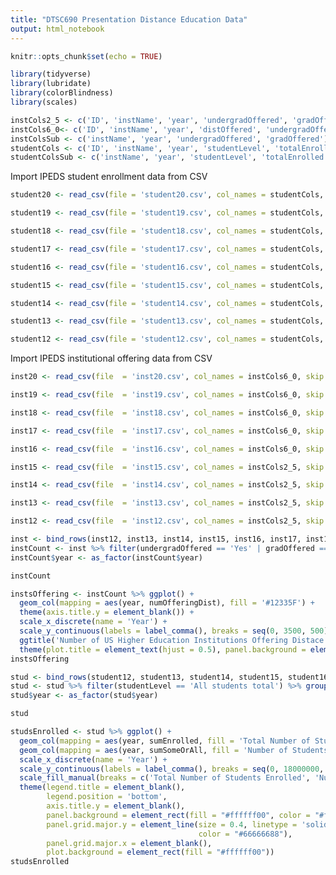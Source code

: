 ```yaml
---
title: "DTSC690 Presentation Distance Education Data"
output: html_notebook
---
```


```r
knitr::opts_chunk$set(echo = TRUE)
```

```r
library(tidyverse)
library(lubridate)
library(colorBlindness)
library(scales)
```

```r
instCols2_5 <- c('ID', 'instName', 'year', 'undergradOffered', 'gradOffered')
instCols6_0<- c('ID', 'instName', 'year', 'distOffered', 'undergradOffered', 'gradOffered')
instColsSub <- c('instName', 'year', 'undergradOffered', 'gradOffered')
studentCols <- c('ID', 'instName', 'year', 'studentLevel', 'totalEnrolled', 'allDist', 'someDist', 'IDX_EF')
studentColsSub <- c('instName', 'year', 'studentLevel', 'totalEnrolled', 'allDist', 'someDist')
```



Import IPEDS student enrollment data from CSV
```r
student20 <- read_csv(file = 'student20.csv', col_names = studentCols, skip = 1, col_types = 'dcdcdddd') %>% select(all_of(studentColsSub))

student19 <- read_csv(file = 'student19.csv', col_names = studentCols, skip = 1, col_types = 'dcdcdddd') %>% select(all_of(studentColsSub))

student18 <- read_csv(file = 'student18.csv', col_names = studentCols, skip = 1, col_types = 'dcdcdddd') %>% select(all_of(studentColsSub))

student17 <- read_csv(file = 'student17.csv', col_names = studentCols, skip = 1, col_types = 'dcdcdddd') %>% select(all_of(studentColsSub))

student16 <- read_csv(file = 'student16.csv', col_names = studentCols, skip = 1, col_types = 'dcdcdddd') %>% select(all_of(studentColsSub))

student15 <- read_csv(file = 'student15.csv', col_names = studentCols, skip = 1, col_types = 'dcdcdddd') %>% select(all_of(studentColsSub))

student14 <- read_csv(file = 'student14.csv', col_names = studentCols, skip = 1, col_types = 'dcdcdddd') %>% select(all_of(studentColsSub))

student13 <- read_csv(file = 'student13.csv', col_names = studentCols, skip = 1, col_types = 'dcdcdddd') %>% select(all_of(studentColsSub))

student12 <- read_csv(file = 'student12.csv', col_names = studentCols, skip = 1, col_types = 'dcdcdddd') %>% select(all_of(studentColsSub))
```


Import IPEDS institutional offering data from CSV
```r
inst20 <- read_csv(file  = 'inst20.csv', col_names = instCols6_0, skip = 1, col_types = 'dcdccc') %>% select(all_of(instColsSub))

inst19 <- read_csv(file  = 'inst19.csv', col_names = instCols6_0, skip = 1, col_types = 'dcdccc') %>% select(all_of(instColsSub))

inst18 <- read_csv(file  = 'inst18.csv', col_names = instCols6_0, skip = 1, col_types = 'dcdccc') %>% select(all_of(instColsSub))

inst17 <- read_csv(file  = 'inst17.csv', col_names = instCols6_0, skip = 1, col_types = 'dcdccc') %>% select(all_of(instColsSub))

inst16 <- read_csv(file  = 'inst16.csv', col_names = instCols6_0, skip = 1, col_types = 'dcdccc') %>% select(all_of(instColsSub))

inst15 <- read_csv(file  = 'inst15.csv', col_names = instCols2_5, skip = 1, col_types = 'dcdcc') %>% select(all_of(instColsSub))

inst14 <- read_csv(file  = 'inst14.csv', col_names = instCols2_5, skip = 1, col_types = 'dcdcc') %>% select(all_of(instColsSub))

inst13 <- read_csv(file  = 'inst13.csv', col_names = instCols2_5, skip = 1, col_types = 'dcdcc') %>% select(all_of(instColsSub))

inst12 <- read_csv(file  = 'inst12.csv', col_names = instCols2_5, skip = 1, col_types = 'dcdcc') %>% select(all_of(instColsSub))
```


```r
inst <- bind_rows(inst12, inst13, inst14, inst15, inst16, inst17, inst18, inst19, inst20)
instCount <- inst %>% filter(undergradOffered == 'Yes' | gradOffered == 'Yes') %>% group_by(year) %>% summarise(numOfferingDist = n())
instCount$year <- as_factor(instCount$year)

instCount
```

```r
instsOffering <- instCount %>% ggplot() +
  geom_col(mapping = aes(year, numOfferingDist), fill = '#12335F') + 
  theme(axis.title.y = element_blank()) +
  scale_x_discrete(name = 'Year') +
  scale_y_continuous(labels = label_comma(), breaks = seq(0, 3500, 500)) +
  ggtitle('Number of US Higher Education Institutions Offering Distace Learning') +
  theme(plot.title = element_text(hjust = 0.5), panel.background = element_rect(fill = "#ffffff00", color = "#ffffff00"), panel.grid.major.y = element_line(size = 0.2, linetype = 'solid', colour = "#66666688"), panel.grid.major.x = element_blank(), plot.background = element_rect(fill = "#ffffff00"))
instsOffering
```



```r
stud <- bind_rows(student12, student13, student14, student15, student16, student17, student18, student19, student20)
stud <- stud %>% filter(studentLevel == 'All students total') %>% group_by(year) %>% drop_na() %>% summarise(sumEnrolled = sum(totalEnrolled), sumAllDist = sum(allDist), sumSomeDist = sum(someDist)) %>% mutate(sumSomeOrAll = sumAllDist + sumSomeDist)
stud$year <- as_factor(stud$year)

stud
```


```r
studsEnrolled <- stud %>% ggplot() +
  geom_col(mapping = aes(year, sumEnrolled, fill = 'Total Number of Students Enrolled')) +
  geom_col(mapping = aes(year, sumSomeOrAll, fill = 'Number of Students Enrolled in At Least Some Distance Learning Classes')) +
  scale_x_discrete(name = 'Year') +
  scale_y_continuous(labels = label_comma(), breaks = seq(0, 18000000, 3000000)) +
  scale_fill_manual(breaks = c('Total Number of Students Enrolled', 'Number of Students Enrolled in At Least Some Distance Learning Classes'), values = c('#12335F', '#48A0F8')) +
  theme(legend.title = element_blank(),
        legend.position = 'bottom',
        axis.title.y = element_blank(),
        panel.background = element_rect(fill = "#ffffff00", color = "#ffffff00"),
        panel.grid.major.y = element_line(size = 0.4, linetype = 'solid',
                                          color = "#66666688"),
        panel.grid.major.x = element_blank(),
        plot.background = element_rect(fill = "#ffffff00"))
studsEnrolled
```
